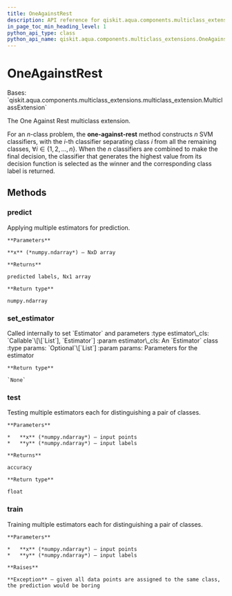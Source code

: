 ```yaml
---
title: OneAgainstRest
description: API reference for qiskit.aqua.components.multiclass_extensions.OneAgainstRest
in_page_toc_min_heading_level: 1
python_api_type: class
python_api_name: qiskit.aqua.components.multiclass_extensions.OneAgainstRest
---
```


# OneAgainstRest

<Class id="qiskit.aqua.components.multiclass_extensions.OneAgainstRest" isDedicatedPage={true} github="https://github.com/qiskit-community/qiskit-aqua/tree/stable/0.9/qiskit/aqua/components/multiclass_extensions/one_against_rest.py" signature="OneAgainstRest" modifiers="class">
  Bases: `qiskit.aqua.components.multiclass_extensions.multiclass_extension.MulticlassExtension`

  The One Against Rest multiclass extension.

  For an $n$-class problem, the **one-against-rest** method constructs $n$ SVM classifiers, with the $i$-th classifier separating class $i$ from all the remaining classes, $\forall i \in \{1, 2, \ldots, n\}$. When the $n$ classifiers are combined to make the final decision, the classifier that generates the highest value from its decision function is selected as the winner and the corresponding class label is returned.

  ## Methods

  ### predict

  <Function id="qiskit.aqua.components.multiclass_extensions.OneAgainstRest.predict" signature="OneAgainstRest.predict(x)">
    Applying multiple estimators for prediction.

    **Parameters**

    **x** (*numpy.ndarray*) – NxD array

    **Returns**

    predicted labels, Nx1 array

    **Return type**

    numpy.ndarray
  </Function>

  ### set\_estimator

  <Function id="qiskit.aqua.components.multiclass_extensions.OneAgainstRest.set_estimator" signature="OneAgainstRest.set_estimator(estimator_cls, params=None)">
    Called internally to set `Estimator` and parameters :type estimator\_cls: `Callable`\[\[`List`], `Estimator`] :param estimator\_cls: An `Estimator` class :type params: `Optional`\[`List`] :param params: Parameters for the estimator

    **Return type**

    `None`
  </Function>

  ### test

  <Function id="qiskit.aqua.components.multiclass_extensions.OneAgainstRest.test" signature="OneAgainstRest.test(x, y)">
    Testing multiple estimators each for distinguishing a pair of classes.

    **Parameters**

    *   **x** (*numpy.ndarray*) – input points
    *   **y** (*numpy.ndarray*) – input labels

    **Returns**

    accuracy

    **Return type**

    float
  </Function>

  ### train

  <Function id="qiskit.aqua.components.multiclass_extensions.OneAgainstRest.train" signature="OneAgainstRest.train(x, y)">
    Training multiple estimators each for distinguishing a pair of classes.

    **Parameters**

    *   **x** (*numpy.ndarray*) – input points
    *   **y** (*numpy.ndarray*) – input labels

    **Raises**

    **Exception** – given all data points are assigned to the same class, the prediction would be boring
  </Function>
</Class>

